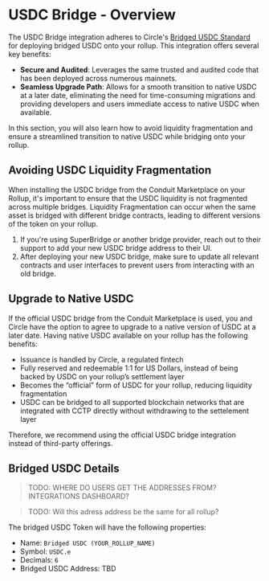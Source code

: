 
# USDC Bridge - Overview

The USDC Bridge integration adheres to Circle's [Bridged USDC Standard](https://www.circle.com/en/bridged-usdc) for deploying bridged USDC onto your rollup. This integration offers several key benefits:

- **Secure and Audited**: Leverages the same trusted and audited code that has been deployed across numerous mainnets.
- **Seamless Upgrade Path**: Allows for a smooth transition to native USDC at a later date, eliminating the need for time-consuming migrations and providing developers and users immediate access to native USDC when available.

In this section, you will also learn how to avoid liquidity fragmentation and ensure a streamlined transition to native USDC while bridging onto your rollup.

## Avoiding USDC Liquidity Fragmentation

When installing the USDC bridge from the Conduit Marketplace on your Rollup, it's important to ensure that the USDC liquidity is not fragmented across multiple bridges. Liquidity Fragmentation can occur when the same asset is bridged with different bridge contracts, leading to different versions of the token on your rollup.

1. If you're using SuperBridge or another bridge provider, reach out to their support to add your new USDC bridge address to their UI.
2. After deploying your new USDC bridge, make sure to update all relevant contracts and user interfaces to prevent users from interacting with an old bridge.

## Upgrade to Native USDC

If the official USDC bridge from the Conduit Marketplace is used, you and Circle have the option to agree to upgrade to a native version of USDC at a later date. Having native USDC available on your rollup has the following benefits:

- Issuance is handled by Circle, a regulated fintech
- Fully reserved and redeemable 1:1 for US Dollars, instead of being backed by USDC on your rollup’s settlement layer
- Becomes the “official” form of USDC for your rollup, reducing liquidity fragmentation
- USDC can be bridged to all supported blockchain networks that are integrated with CCTP directly without withdrawing to the settelement layer

Therefore, we recommend using the official USDC bridge integration instead of third-party offerings.

## Bridged USDC Details

> TODO: WHERE DO USERS GET THE ADDRESSES FROM? INTEGRATIONS DASHBOARD?

> TODO: Will this adress address be the same for all rollup?

The bridged USDC Token will have the following properties:

- Name: `Bridged USDC (YOUR_ROLLUP_NAME)`
- Symbol: `USDC.e`
- Decimals: `6`
- Bridged USDC Address: TBD
